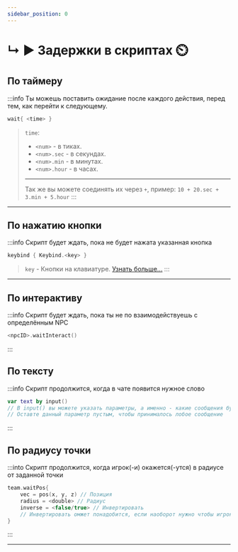 ```yaml
---
sidebar_position: 0
---
```


# ↳ ▶ Задержки в скриптах ⏲️

## По таймеру

:::info Ты можешь поставить ожидание после каждого действия, перед тем, как перейти к следующему.
```kts
wait{ <time> }
```
> `time`:
> - `<num>` - в тиках.
> - `<num>.sec` - в секундах.
> - `<num>.min` - в минутах.
> - `<num>.hour` - в часах.
> ---
> Так же вы можете соединять их через `+`, пример: `10 + 20.sec + 3.min + 5.hour`
:::

---

## По нажатию кнопки

:::info Скрипт будет ждать, пока не будет нажата указанная кнопка
```kts
keybind { Keybind.<key> }
```
> `key` - Кнопки на клавиатуре. [Узнать больше...](https://github.com/HollowHorizon/HollowEngine/blob/1.19.2/src/main/java/ru/hollowhorizon/hollowengine/common/util/Keybind.kt)
:::

---

## По интерактиву

:::info Скрипт будет ждать, пока ты не по взаимодействуешь с определённым NPC
```kts
<npcID>.waitInteract()
```
:::

## По тексту

:::info Скрипт продолжится, когда в чате появится нужное слово
```kts
var text by input()
// В input() вы можете указать параметры, а именно - какие сообщения будут приняты -> input("Да", "Нет")
// Оставте данный параметр пустым, чтобы принималось лобое сообщение
```
:::

## По радиусу точки

:::into Скрипт продолжится, когда игрок(-и) окажется(-утся) в радиусе от заданной точки
```kts
team.waitPos{
    vec = pos(x, y, z) // Позиция
    radius = <double> // Радиус
    inverse = <false/true> // Инвертировать
    // Инвертировать омжет понадобится, если наоборот нужно чтобы игрок(-и) вышле(-и) из заданно радиуса в точке
}
```
:::

---
 